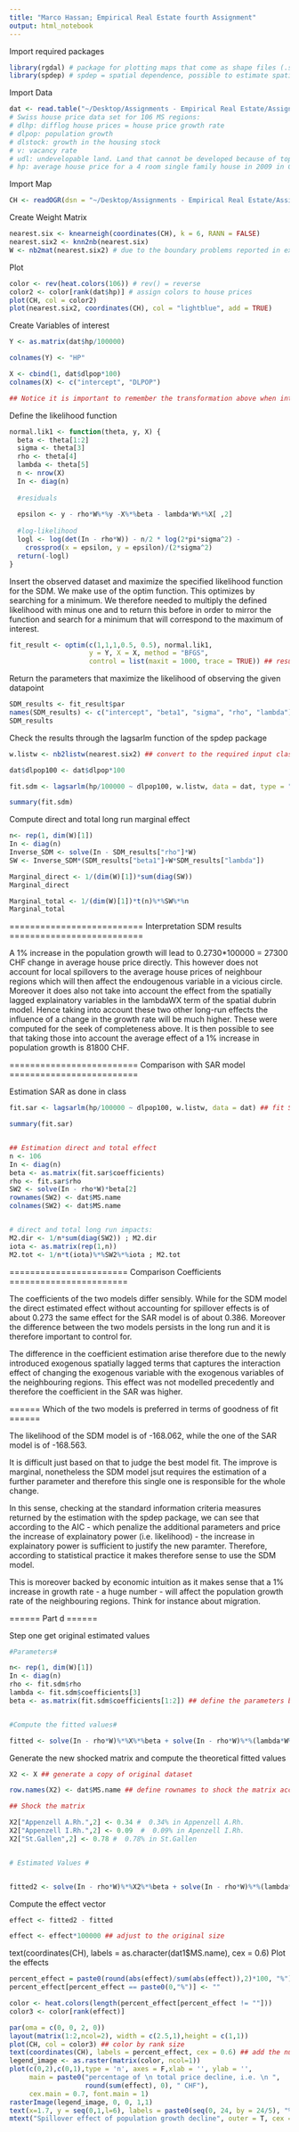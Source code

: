 ---
title: "Marco Hassan; Empirical Real Estate fourth Assignment"
output: html_notebook
---


Import required packages

```{r}
library(rgdal) # package for plotting maps that come as shape files (.shp files)
library(spdep) # spdep = spatial dependence, possible to estimate spatial models and compute distance measures.
```


Import Data

```{r}
dat <- read.table("~/Desktop/Assignments - Empirical Real Estate/Assignment 4/CH_Daten.txt", header = T)
# Swiss house price data set for 106 MS regions:
# dlhp: difflog house prices = house price growth rate
# dlpop: population growth
# dlstock: growth in the housing stock
# v: vacancy rate
# udl: undevelopable land. Land that cannot be developed because of topology or existing buildings
# hp: average house price for a 4 room single family house in 2009 in CHF
```

Import Map
```{r}
CH <- readOGR(dsn = "~/Desktop/Assignments - Empirical Real Estate/Assignment 4", layer = "MS_Gebiete")
```

Create Weight Matrix
```{r}
nearest.six <- knearneigh(coordinates(CH), k = 6, RANN = FALSE) 
nearest.six2 <- knn2nb(nearest.six) 
W <- nb2mat(nearest.six2) # due to the boundary problems reported in exercise 4, I decided to work with a 6 k-neighbours distance matrix here.
```

Plot 
```{r}
color <- rev(heat.colors(106)) # rev() = reverse
color2 <- color[rank(dat$hp)] # assign colors to house prices
plot(CH, col = color2)
plot(nearest.six2, coordinates(CH), col = "lightblue", add = TRUE)
```

Create Variables of interest
```{r}
Y <- as.matrix(dat$hp/100000) 

colnames(Y) <- "HP"

X <- cbind(1, dat$dlpop*100)
colnames(X) <- c("intercept", "DLPOP")

## Notice it is important to remember the transformation above when interpreting the coefficients. Now prices in 100'000 and growth rate in %. 
```

Define the likelihood function
```{r}
normal.lik1 <- function(theta, y, X) {
  beta <- theta[1:2]
  sigma <- theta[3]
  rho <- theta[4]
  lambda <- theta[5]
  n <- nrow(X)
  In <- diag(n)
  
  #residuals
  
  epsilon <- y - rho*W%*%y -X%*%beta - lambda*W%*%X[ ,2]
  
  #log-likelihood
  logl <- log(det(In - rho*W)) - n/2 * log(2*pi*sigma^2) - 
    crossprod(x = epsilon, y = epsilon)/(2*sigma^2) 
  return(-logl)
}
```

Insert the observed dataset and maximize the specified likelihood function for the SDM. We make use of the optim function. This optimizes by searching for a minimum. We therefore needed to multiply the defined likelihood with minus one and to return this before in order to mirror the function and search for a minimum that will correspond to the maximum of interest.
```{r}
fit_result <- optim(c(1,1,1,0.5, 0.5), normal.lik1, 
                    y = Y, X = X, method = "BFGS", 
                    control = list(maxit = 1000, trace = TRUE)) ## results converge and BFGS method successful.
```

Return the parameters that maximize the likelihood of observing the given datapoint
```{r}
SDM_results <- fit_result$par
names(SDM_results) <- c("intercept", "beta1", "sigma", "rho", "lambda")
SDM_results
```


Check the results through the lagsarlm function of the spdep package
```{r}
w.listw <- nb2listw(nearest.six2) ## convert to the required input class required by the lagsarlm function.

dat$dlpop100 <- dat$dlpop*100

fit.sdm <- lagsarlm(hp/100000 ~ dlpop100, w.listw, data = dat, type = "mixed")

summary(fit.sdm) 
```

Compute direct and total long run marginal effect
```{r}
n<- rep(1, dim(W)[1])
In <- diag(n)
Inverse_SDM <- solve(In - SDM_results["rho"]*W) 
SW <- Inverse_SDM*(SDM_results["beta1"]+W*SDM_results["lambda"])

Marginal_direct <- 1/(dim(W)[1])*sum(diag(SW))
Marginal_direct

Marginal_total <- 1/(dim(W)[1])*t(n)%*%SW%*%n
Marginal_total
```


==========================
Interpretation SDM results
==========================

A 1% increase in the population growth will lead to 0.2730*100000 = 27300 CHF change in average house price directly. This however does not account for local spillovers to the average house prices of neighbour regions which will then affect the endougenous variable in a vicious circle. Moreover it does also not take into account the effect from the spatially lagged explainatory variables in the lambdaWX term of the spatial dubrin model. Hence taking into account these two other long-run effects the influence of a change in the growth rate will be much higher. These were computed for the seek of completeness above. It is then possible to see that taking those into account the average effect of a 1% increase in population growth is 81800 CHF.


=========================
Comparison with SAR model
=========================

Estimation SAR as done in class
```{r}
fit.sar <- lagsarlm(hp/100000 ~ dlpop100, w.listw, data = dat) ## fit SAR model

summary(fit.sar) 


## Estimation direct and total effect
n <- 106
In <- diag(n)
beta <- as.matrix(fit.sar$coefficients)
rho <- fit.sar$rho
SW2 <- solve(In - rho*W)*beta[2]
rownames(SW2) <- dat$MS.name
colnames(SW2) <- dat$MS.name


# direct and total long run impacts:
M2.dir <- 1/n*sum(diag(SW2)) ; M2.dir
iota <- as.matrix(rep(1,n))
M2.tot <- 1/n*t(iota)%*%SW2%*%iota ; M2.tot


```


=======================
Comparison Coefficients
=======================

The coefficients of the two models differ sensibly. While for the SDM model the direct estimated effect without accounting for spillover effects is of about 0.273 the same effect for the SAR model is of about 0.386. Moreover the difference between the two models persists in the long run and it is therefore important to control for.

The difference in the coefficient estimation arise therefore due to the newly introduced exogenous spatially lagged terms that captures the interaction effect of changing the exogenous variable with the exogenous variables of the neighbouring regions. This effect was not modelled precedently and therefore the coefficient in the SAR was higher.

======
Which of the two models is preferred in terms of goodness of fit
======

The likelihood of the SDM model is of -168.062, while the one of the SAR model is of -168.563.

It is difficult just based on that to judge the best model fit. The improve is marginal, nonetheless the SDM model jsut requires the estimation of a further parameter and therefore this single one is responsible for the whole change.

In this sense, checking at the standard information criteria measures returned by the estimation with the spdep package, we can see that according to the AIC - which penalize the additional parameters and price the increase of explainatory power (i.e. likelihood) - the increase in explainatory power is sufficient to justify the new paramter. Therefore, according to statistical practice it makes therefore sense to use the SDM model. 

This is moreover backed by economic intuition as it makes sense that a 1% increase in growth rate - a huge number - will affect the population growth rate of the neighbouring regions. Think for instance about migration. 

======
Part d
======

Step one get original estimated values
```{r}

#Parameters#

n<- rep(1, dim(W)[1])
In <- diag(n)
rho <- fit.sdm$rho
lambda <- fit.sdm$coefficients[3]
beta <- as.matrix(fit.sdm$coefficients[1:2]) ## define the parameters based on the previous estimation necessary to compute the fitted values


#Compute the fitted values#

fitted <- solve(In - rho*W)%*%X%*%beta + solve(In - rho*W)%*%(lambda*W%*%X[,2]) ## solve get the inverse using the simple definition of the matrix inverse. the rest of the formula is simple the one of the standard SDM formula.

```

Generate the new shocked matrix and compute the theoretical fitted values
```{r}
X2 <- X ## generate a copy of original dataset

row.names(X2) <- dat$MS.name ## define rownames to shock the matrix accordingly

## Shock the matrix

X2["Appenzell A.Rh.",2] <- 0.34 #  0.34% in Appenzell A.Rh.
X2["Appenzell I.Rh.",2] <- 0.09  #  0.09% in Apenzell I.Rh.
X2["St.Gallen",2] <- 0.78 #  0.78% in St.Gallen


# Estimated Values #


fitted2 <- solve(In - rho*W)%*%X2%*%beta + solve(In - rho*W)%*%(lambda*W%*%X2[,2])
```

Compute the effect vector
```{r}
effect <- fitted2 - fitted

effect <- effect*100000 ## adjust to the original size
```

text(coordinates(CH), labels = as.character(dat1$MS.name), cex = 0.6)
Plot the effects
```{r}
percent_effect = paste0(round(abs(effect)/sum(abs(effect)),2)*100, "%")
percent_effect[percent_effect == paste0(0,"%")] <- ""

color <- heat.colors(length(percent_effect[percent_effect != ""]))
color3 <- color[rank(effect)]

par(oma = c(0, 0, 2, 0))
layout(matrix(1:2,ncol=2), width = c(2.5,1),height = c(1,1))
plot(CH, col = color3) ## color by rank size
text(coordinates(CH), labels = percent_effect, cex = 0.6) ## add the numbers
legend_image <- as.raster(matrix(color, ncol=1))
plot(c(0,2),c(0,1),type = 'n', axes = F,xlab = '', ylab = '', 
     main = paste0("percentage of \n total price decline, i.e. \n ",
                   round(sum(effect), 0), " CHF"),
     cex.main = 0.7, font.main = 1)
rasterImage(legend_image, 0, 0, 1,1)
text(x=1.7, y = seq(0,1,l=6), labels = paste0(seq(0, 24, by = 24/5), "%"), cex = 0.7)
mtext("Spillover effect of population growth decline", outer = T, cex = 1, font = 2)


```


